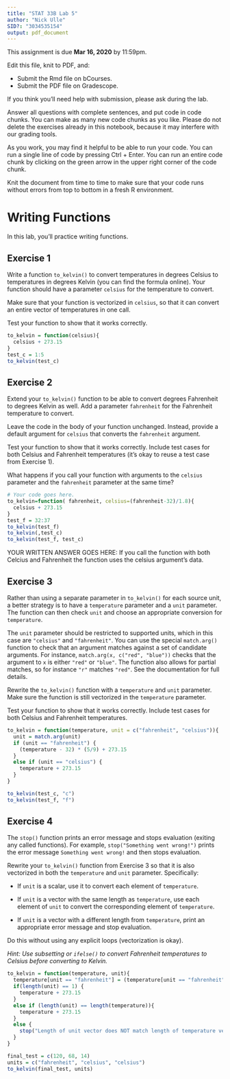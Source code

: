 ```yaml
---
title: "STAT 33B Lab 5"
author: "Nick Ulle"
SID?: "3034535154"
output: pdf_document
---
```


This assignment is due __Mar 16, 2020__ by 11:59pm.

Edit this file, knit to PDF, and:

* Submit the Rmd file on bCourses.
* Submit the PDF file on Gradescope.

If you think you'll need help with submission, please ask during the lab.

Answer all questions with complete sentences, and put code in code chunks. You
can make as many new code chunks as you like. Please do not delete the
exercises already in this notebook, because it may interfere with our grading
tools.

As you work, you may find it helpful to be able to run your code. You can run a
single line of code by pressing Ctrl + Enter. You can run an entire code chunk
by clicking on the green arrow in the upper right corner of the code chunk. 

Knit the document from time to time to make sure that your code runs without
errors from top to bottom in a fresh R environment. 


Writing Functions
=================
In this lab, you'll practice writing functions.


Exercise 1
----------

Write a function `to_kelvin()` to convert temperatures in degrees Celsius to
temperatures in degrees Kelvin (you can find the formula online). Your function
should have a parameter `celsius` for the temperature to convert.

Make sure that your function is vectorized in `celsius`, so that it can convert
an entire vector of temperatures in one call.

Test your function to show that it works correctly.

```r
to_kelvin = function(celsius){
  celsius + 273.15
}
test_c = 1:5
to_kelvin(test_c)

```


Exercise 2
----------

Extend your `to_kelvin()` function to be able to convert degrees Fahrenheit to
degrees Kelvin as well. Add a parameter `fahrenheit` for the Fahrenheit
temperature to convert.

Leave the code in the body of your function unchanged. Instead, provide a
default argument for `celsius` that converts the `fahrenheit` argument.

Test your function to show that it works correctly. Include test cases for both
Celsius and Fahrenheit temperatures (it's okay to reuse a test case from
Exercise 1).

What happens if you call your function with arguments to the `celsius`
parameter and the `fahrenheit` parameter at the same time?

```r
# Your code goes here.
to_kelvin=function( fahrenheit, celsius=(fahrenheit-32)/1.8){
  celsius + 273.15
}
test_f = 32:37
to_kelvin(test_f)
to_kelvin(,test_c)
to_kelvin(test_f, test_c)
```

YOUR WRITTEN ANSWER GOES HERE:
If you call the function with both Celcius and Fahrenheit the function uses the celsius argument's data.

Exercise 3
----------

Rather than using a separate parameter in `to_kelvin()` for each source unit, a
better strategy is to have a `temperature` parameter and a `unit` parameter.
The function can then check `unit` and choose an appropriate conversion for
`temperature`.

The `unit` parameter should be restricted to supported units, which in this
case are `"celsius"` and `"fahrenheit"`. You can use the special `match.arg()`
function to check that an argument matches against a set of candidate
arguments. For instance, `match.arg(x, c("red", "blue"))` checks that the
argument to `x` is either `"red"` or `"blue"`. The function also allows for
partial matches, so for instance `"r"` matches `"red"`. See the documentation
for full details.

Rewrite the `to_kelvin()` function with a `temperature` and `unit` parameter.
Make sure the function is still vectorized in the `temperature` parameter.

Test your function to show that it works correctly. Include test cases for both
Celsius and Fahrenheit temperatures.

```r
to_kelvin = function(temperature, unit = c("fahrenheit", "celsius")){
  unit = match.arg(unit)
  if (unit == "fahrenheit") {
    (temperature - 32) * (5/9) + 273.15
  }
  else if (unit == "celsius") {
    temperature + 273.15
  }
}

to_kelvin(test_c, "c")
to_kelvin(test_f, "f")

```


Exercise 4
----------

The `stop()` function prints an error message and stops evaluation (exiting any
called functions). For example, `stop("Something went wrong!")` prints the
error message `Something went wrong!` and then stops evaluation.

Rewrite your `to_kelvin()` function from Exercise 3 so that it is also
vectorized in both the `temperature` and `unit` parameter. Specifically:

* If `unit` is a scalar, use it to convert each element of `temperature`.

* If `unit` is a vector with the same length as `temperature`, use each element
  of `unit` to convert the corresponding element of `temperature`.

* If `unit` is a vector with a different length from `temperature`, print an
  appropriate error message and stop evaluation.

Do this without using any explicit loops (vectorization is okay).

_Hint: Use subsetting or `ifelse()` to convert Fahrenheit temperatures to
Celsius before converting to Kelvin._


```r
to_kelvin = function(temperature, unit){
  temperature[unit == "fahrenheit"] = (temperature[unit == "fahrenheit"] - 32) * (5/9)
  if(length(unit) == 1) {
    temperature + 273.15
  }
  else if (length(unit) == length(temperature)){
    temperature + 273.15
  }
  else {
    stop("Length of unit vector does NOT match length of temperature vector")
  }
}

final_test = c(120, 68, 14)
units = c("fahrenheit", "celsius", "celsius")
to_kelvin(final_test, units)
```
